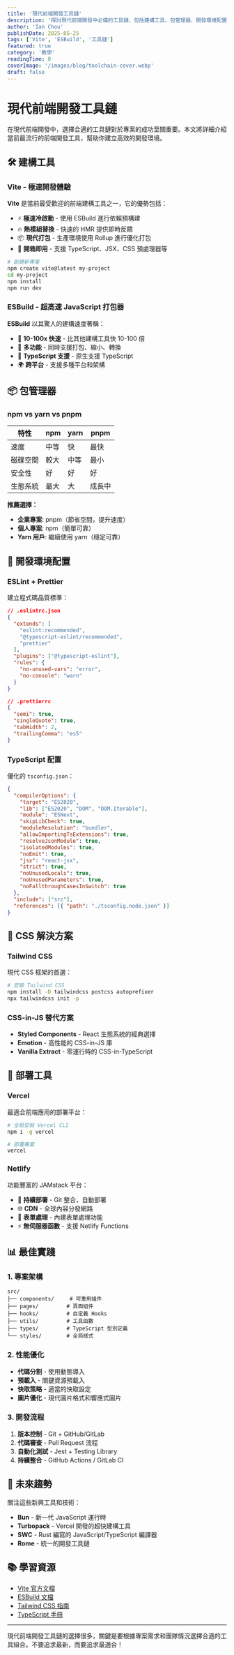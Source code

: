 ```yaml
---
title: '現代前端開發工具鏈'
description: '探討現代前端開發中必備的工具鏈，包括建構工具、包管理器、開發環境配置等實用指南。'
author: 'Ian Chou'
publishDate: 2025-05-25
tags: ['Vite', 'ESBuild', '工具鏈']
featured: true
category: '教學'
readingTime: 8
coverImage: '/images/blog/toolchain-cover.webp'
draft: false
---
```


# 現代前端開發工具鏈

在現代前端開發中，選擇合適的工具鏈對於專案的成功至關重要。本文將詳細介紹當前最流行的前端開發工具，幫助你建立高效的開發環境。

## 🛠️ 建構工具

### Vite - 極速開發體驗

**Vite** 是當前最受歡迎的前端建構工具之一，它的優勢包括：

- ⚡ **極速冷啟動** - 使用 ESBuild 進行依賴預構建
- 🔥 **熱模組替換** - 快速的 HMR 提供即時反饋
- 📦 **現代打包** - 生產環境使用 Rollup 進行優化打包
- 🎯 **開箱即用** - 支援 TypeScript、JSX、CSS 預處理器等

```bash
# 創建新專案
npm create vite@latest my-project
cd my-project
npm install
npm run dev
```

### ESBuild - 超高速 JavaScript 打包器

**ESBuild** 以其驚人的建構速度著稱：

- 🚀 **10-100x 快速** - 比其他建構工具快 10-100 倍
- 🔧 **多功能** - 同時支援打包、縮小、轉換
- 📝 **TypeScript 支援** - 原生支援 TypeScript
- 🌍 **跨平台** - 支援多種平台和架構

## 📦 包管理器

### npm vs yarn vs pnpm

| 特性 | npm | yarn | pnpm |
|------|-----|------|------|
| 速度 | 中等 | 快 | 最快 |
| 磁碟空間 | 較大 | 中等 | 最小 |
| 安全性 | 好 | 好 | 好 |
| 生態系統 | 最大 | 大 | 成長中 |

**推薦選擇：**
- **企業專案**: pnpm（節省空間，提升速度）
- **個人專案**: npm（簡單可靠）
- **Yarn 用戶**: 繼續使用 yarn（穩定可靠）

## 🔧 開發環境配置

### ESLint + Prettier

建立程式碼品質標準：

```json
// .eslintrc.json
{
  "extends": [
    "eslint:recommended",
    "@typescript-eslint/recommended",
    "prettier"
  ],
  "plugins": ["@typescript-eslint"],
  "rules": {
    "no-unused-vars": "error",
    "no-console": "warn"
  }
}
```

```json
// .prettierrc
{
  "semi": true,
  "singleQuote": true,
  "tabWidth": 2,
  "trailingComma": "es5"
}
```

### TypeScript 配置

優化的 `tsconfig.json`：

```json
{
  "compilerOptions": {
    "target": "ES2020",
    "lib": ["ES2020", "DOM", "DOM.Iterable"],
    "module": "ESNext",
    "skipLibCheck": true,
    "moduleResolution": "bundler",
    "allowImportingTsExtensions": true,
    "resolveJsonModule": true,
    "isolatedModules": true,
    "noEmit": true,
    "jsx": "react-jsx",
    "strict": true,
    "noUnusedLocals": true,
    "noUnusedParameters": true,
    "noFallthroughCasesInSwitch": true
  },
  "include": ["src"],
  "references": [{ "path": "./tsconfig.node.json" }]
}
```

## 🎨 CSS 解決方案

### Tailwind CSS

現代 CSS 框架的首選：

```bash
# 安裝 Tailwind CSS
npm install -D tailwindcss postcss autoprefixer
npx tailwindcss init -p
```

### CSS-in-JS 替代方案

- **Styled Components** - React 生態系統的經典選擇
- **Emotion** - 高性能的 CSS-in-JS 庫
- **Vanilla Extract** - 零運行時的 CSS-in-TypeScript

## 🚀 部署工具

### Vercel

最適合前端應用的部署平台：

```bash
# 全局安裝 Vercel CLI
npm i -g vercel

# 部署專案
vercel
```

### Netlify

功能豐富的 JAMstack 平台：

- 🔄 **持續部署** - Git 整合，自動部署
- 🌐 **CDN** - 全球內容分發網路
- 💾 **表單處理** - 內建表單處理功能
- ⚡ **無伺服器函數** - 支援 Netlify Functions

## 📊 最佳實踐

### 1. 專案架構

```
src/
├── components/     # 可重用組件
├── pages/         # 頁面組件
├── hooks/         # 自定義 Hooks
├── utils/         # 工具函數
├── types/         # TypeScript 型別定義
└── styles/        # 全局樣式
```

### 2. 性能優化

- **代碼分割** - 使用動態導入
- **預載入** - 關鍵資源預載入
- **快取策略** - 適當的快取設定
- **圖片優化** - 現代圖片格式和響應式圖片

### 3. 開發流程

1. **版本控制** - Git + GitHub/GitLab
2. **代碼審查** - Pull Request 流程
3. **自動化測試** - Jest + Testing Library
4. **持續整合** - GitHub Actions / GitLab CI

## 🔮 未來趨勢

關注這些新興工具和技術：

- **Bun** - 新一代 JavaScript 運行時
- **Turbopack** - Vercel 開發的超快建構工具
- **SWC** - Rust 編寫的 JavaScript/TypeScript 編譯器
- **Rome** - 統一的開發工具鏈

## 📚 學習資源

- [Vite 官方文檔](https://vitejs.dev/)
- [ESBuild 文檔](https://esbuild.github.io/)
- [Tailwind CSS 指南](https://tailwindcss.com/docs)
- [TypeScript 手冊](https://www.typescriptlang.org/docs/)

---

現代前端開發工具鏈的選擇很多，關鍵是要根據專案需求和團隊情況選擇合適的工具組合。不要追求最新，而要追求最適合！